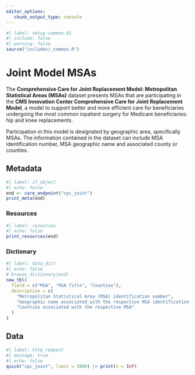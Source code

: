 ```yaml
---
editor_options: 
   chunk_output_type: console
---
```


```r
#| label: setup-common-01
#| include: false
#| warning: false
source("includes/_common.R")
```

# Joint Model MSAs {#sec-joint}

The __Comprehensive Care for Joint Replacement Model: Metropolitan Statistical Areas (MSAs)__ dataset presents MSAs that are participating in the __CMS Innovation Center Comprehensive Care for Joint Replacement Model__, a model to support better and more efficient care for beneficiaries undergoing the most common inpatient surgery for Medicare beneficiaries: hip and knee replacements. 

Participation in this model is designated by geographic area, specifically MSAs. The information contained in the dataset can include MSA identification number, MSA geographic name and associated county or counties.

## Metadata

```r
#| label: s7_object
#| echo: false
end <- care_endpoint("cpc_joint")
print_meta(end)
```

### Resources

```r
#| label: resources
#| echo: false
print_resources(end)
```

### Dictionary

```r
#| label: data_dict
#| echo: false
# browse_dictionary(end)
new_tbl(
  field = c("MSA", "MSA Title", "Counties"),
  description = c(
    "Metropolitan Statistical Area (MSA) identification number",
    "Geographic name associated with the respective MSA identification number",
    "Counties associated with the respective MSA"
  )
)
```

## Data

```r
#| label: http_request
#| message: true
#| echo: false
quick("cpc_joint", limit = 5000) |> print(n = Inf)
```
